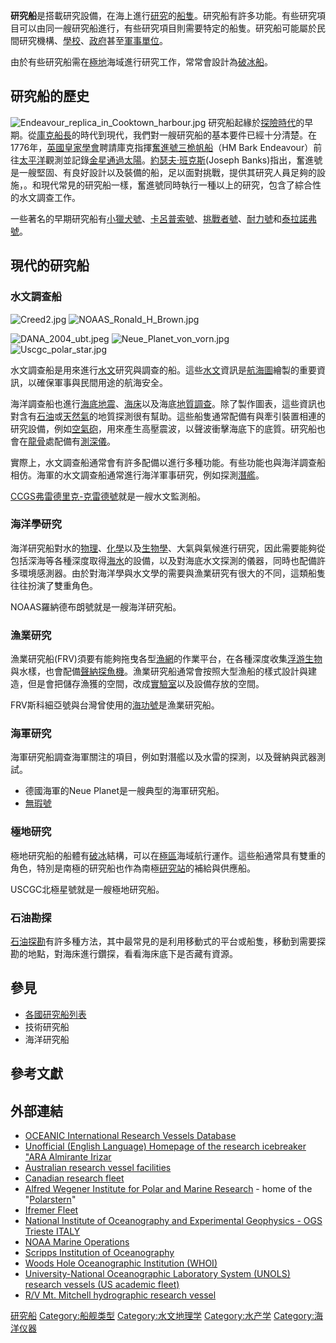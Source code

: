 {{Link style|time=2015-12-12T03:12:06+00:00}}
'''研究船'''是搭載研究設備，在海上進行[[研究|研究]]的[[船隻|船隻]]。研究船有許多功能。有些研究項目可以由同一艘研究船進行，有些研究項目則需要特定的船隻。研究船可能屬於民間研究機構、[[學校|學校]]、[[政府|政府]]甚至[[軍事|軍事單位]]。

由於有些研究船需在[[極地|極地]]海域進行研究工作，常常會設計為[[破冰船|破冰船]]。

==研究船的歷史==
[[File:Endeavour_replica_in_Cooktown_harbour.jpg|thumb]]
{{Main|研究船的歷史}}
研究船起緣於[[地理大发现|探險時代]]的早期。從[[庫克船長|庫克船長]]的時代到現代，我們對一艘研究船的基本要件已經十分清楚。在1776年，[[英國皇家學會|英國皇家學會]]聘請庫克指揮[[奮進號三桅帆船|奮進號三桅帆船]]（HM Bark Endeavour）前往[[太平洋|太平洋]]觀測並記錄[[金星凌日|金星通過太陽]]。[[約瑟夫·班克斯|約瑟夫·班克斯]](Joseph Banks)指出，奮進號是一艘堅固、有良好設計以及裝備的船，足以面對挑戰，提供其研究人員足夠的設施，。和現代常見的研究船一樣，奮進號同時執行一種以上的研究，包含了綜合性的水文調查工作。

一些著名的早期研究船有[[小獵犬號|小獵犬號]]、[[卡呂普索號|卡呂普索號]]、[[挑戰者號_(研究船)|挑戰者號]]、[[耐力號|耐力號]]和[[泰拉諾弗號|泰拉諾弗號]]。

==現代的研究船==
=== 水文調查船 ===
[[File:Creed2.jpg|thumb]]
[[File:NOAAS_Ronald_H_Brown.jpg|thumb]]

[[File:DANA_2004_ubt.jpeg|thumb]]
[[File:Neue_Planet_von_vorn.jpg|thumb]]
[[File:Uscgc_polar_star.jpg|thumb]]

水文調查船是用來進行[[水文|水文]]研究與調查的船。這些[[水文学|水文]]資訊是[[航海圖|航海圖]]繪製的重要資訊，以確保軍事與民間用途的航海安全。

海洋調查船也進行[[海底地震|海底地震]]、[[海床|海床]]以及海底[[地質調查|地質調查]]。除了製作圖表，這些資訊也對含有[[石油|石油]]或[[天然氣|天然氣]]的地質探測很有幫助。這些船隻通常配備有與牽引裝置相連的研究設備，例如[[空氣砲|空氣砲]]，用來產生高壓震波，以聲波衝擊海底下的底質。研究船也會在[[龍骨|龍骨]]處配備有[[測深儀|測深儀]]。

實際上，水文調查船通常會有許多配備以進行多種功能。有些功能也與海洋調查船相仿。海軍的水文調查船通常進行海洋軍事研究，例如探測[[潛艇|潛艦]]。

[[CCGS弗雷德里克-克雷德號|CCGS弗雷德里克-克雷德號]]就是一艘水文監測船。

=== 海洋學研究 ===
海洋研究船對水的[[物理|物理]]、[[化學|化學]]以及[[生物學|生物學]]、大氣與氣候進行研究，因此需要能夠從包括深海等各種深度取得[[海水|海水]]的設備，以及對海底水文探測的儀器，同時也配備許多環境感測器。由於對海洋學與水文學的需要與漁業研究有很大的不同，這類船隻往往扮演了雙重角色。

NOAAS羅納德布朗號就是一艘海洋研究船。

=== 漁業研究 ===
漁業研究船(FRV)須要有能夠拖曳各型[[漁網|漁網]]的作業平台，在各種深度收集[[浮游生物|浮游生物]]與水樣，也會配備[[聲納|聲納]][[探魚機|探魚機]]。漁業研究船通常會按照大型漁船的樣式設計與建造，但是會把儲存漁獲的空間，改成[[實驗室|實驗室]]以及設備存放的空間。

FRV斯科細亞號與台灣曾使用的[[海功號|海功號]]是漁業研究船。

=== 海軍研究 ===
海軍研究船調查海軍關注的項目，例如對潛艦以及水雷的探測，以及聲納與武器測試。

*德國海軍的Neue Planet是一艘典型的海軍研究船。
*[[無瑕號|無瑕號]]

=== 極地研究 ===
極地研究船的船體有[[破冰船|破冰]]結構，可以在[[極地|極區]]海域航行運作。這些船通常具有雙重的角色，特別是南極的研究船也作為南極[[研究站|研究站]]的補給與供應船。

USCGC北極星號就是一艘極地研究船。

=== 石油勘探 ===

[[石油勘探|石油探勘]]有許多種方法，其中最常見的是利用移動式的平台或船隻，移動到需要探勘的地點，對海床進行鑽探，看看海床底下是否藏有資源。

==參見==
*[[各國研究船列表|各國研究船列表]]
*技術研究船
*海洋研究船

==參考文獻==
{{reflist}}

==外部連結==
{{commonscat|Research ships}}
* [http://www.researchvessels.org OCEANIC International Research Vessels Database] {{Wayback|url=http://www.researchvessels.org/ |date=20061205014803 }}
* [http://www.irizar.org Unofficial (English Language) Homepage of the research icebreaker "ARA Almirante Irizar] {{Wayback|url=http://www.irizar.org/ |date=20050304080629 }}
* [http://www.marine.csiro.au/nationalfacility Australian research vessel facilities] {{Wayback|url=http://www.marine.csiro.au/nationalfacility |date=20101217042624 }}
* [http://www.ccg-gcc.gc.ca/vessels-navires/main_e.htm Canadian research fleet] {{Wayback|url=http://www.ccg-gcc.gc.ca/vessels-navires/main_e.htm |date=20050210101733 }}
* [https://web.archive.org/web/20121011084615/http://www.awi.de/en/infrastructure/ships/ Alfred Wegener Institute for Polar and Marine Research] - home of the "[[:en:PFS_Polarstern|Polarstern]]"
* [http://www.ifremer.fr/fleet/navires/index.html Ifremer Fleet] {{Wayback|url=http://www.ifremer.fr/fleet/navires/index.html |date=20060111150000 }}
* [https://web.archive.org/web/20060506105111/http://www.ogs.trieste.it/Show/ShowUniversity/DataUniversity.aspx?IdLanguage=1 National Institute of Oceanography and Experimental Geophysics - OGS Trieste ITALY]
* [https://web.archive.org/web/20071006095808/http://www.moc.noaa.gov/ NOAA Marine Operations]
* [http://www.sio.ucsd.edu/ Scripps Institution of Oceanography] {{Wayback|url=http://www.sio.ucsd.edu/ |date=20130607114348 }}
* [http://www.whoi.edu/ Woods Hole Oceanographic Institution (WHOI)] {{Wayback|url=http://www.whoi.edu/ |date=20120314062803 }}
* [https://www.webcitation.org/62u8HvuJw?url=http://www.unols.org/info/vessels.htm University-National Oceanographic Laboratory System (UNOLS) research vessels (US academic fleet)]
* [http://www.globalseas.com/mt-mitchell  R/V Mt. Mitchell  hydrographic research vessel] {{Wayback|url=http://www.globalseas.com/mt-mitchell |date=20110711101452 }}

{{ModernMerchantShipTypes}}

{{Authority control}}
[[Category:研究船|]]
[[Category:船舰类型|Category:船舰类型]]
[[Category:水文地理学|Category:水文地理学]]
[[Category:水产学|Category:水产学]]
[[Category:海洋仪器|Category:海洋仪器]]